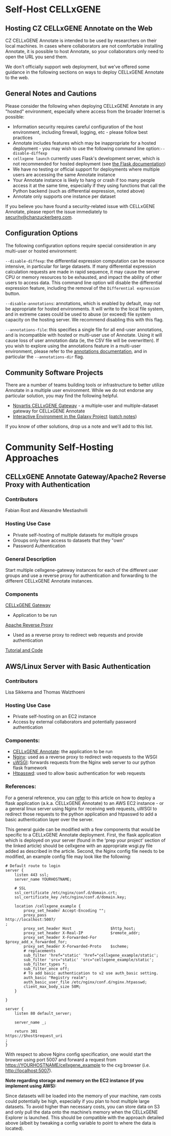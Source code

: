 # Self-Host CELLxGENE

## Hosting CZ CELLxGENE Annotate on the Web

CZ CELLxGENE Annotate is intended to be used by researchers on their local machines. In cases where collaborators are not comfortable installing Annotate, it is possible to host Annotate, so your collaborators only need to open the URL you send them.

We don't officially support web deployment, but we've offered some guidance in the following sections on ways to deploy CELLxGENE Annotate to the web.

## General Notes and Cautions

Please consider the following when deploying CELLxGENE Annotate in any "hosted" environment, especially where access from the broader Internet is possible:

- Information security requires careful configuration of the host environment, including firewall, logging, etc - please follow best practices
- Annotate includes features which may be inappropriate for a hosted deployment - you may wish to use the following command line option:`--disable-diffexp`
- `cellxgene launch` currently uses Flask's development server, which is not recommended for hosted deployment (see [the Flask documentation](https://flask.palletsprojects.com/en/2.1.x/tutorial/deploy/#run-with-a-production-server))
- We have no testing or official support for deployments where multiple users are accessing the same Annotate instance
- Your Annotate instance is likely to hang or crash if too many people access it at the same time, especially if they using functions that call the Python backend (such as differential expression, noted above)
- Annotate only supports one instance per dataset

If you believe you have found a security-related issue with CELLxGENE Annotate, please report the issue immediately to [security@chanzuckerberg.com](mailto:security@chanzuckerberg.com).

## Configuration Options

The following configuration options require special consideration in any multi-user or hosted environment:

`--disable-diffexp`: the differential expression computation can be resource intensive, in particular for large datasets. If many differential expression calculation requests are made in rapid sequence, it may cause the server CPU or memory resources to be exhausted, and impact the ability of other users to access data. This command line option will disable the differential expression feature, including the removal of the `Differential expression` button.

`--disable-annotations`: annotations, which is enabled by default, may not be appropriate for hosted environments. It will write to the local file system, and in extreme cases could be used to abuse (or exceed) file system capacity on the hosting server. We recommend disabling this with this flag.

`--annotations-file`: this specifies a single file for all end-user annotations, and is incompatible with hosted or multi-user use of Annotate. Using it will cause loss of user annotation data (ie, the CSV file will be overwritten). If you wish to explore using the annotations feature in a multi-user environment, please refer to the [annotations documentation](/docs/05__Annotate%20and%20Analyze%20Your%20Data/5_4__Annotating%20Data), and in particular the `--annotations-dir` flag.

## Community Software Projects

There are a number of teams building tools or infrastructure to better utilize Annotate in a multiple user environment. While we do not endorse any particular solution, you may find the following helpful.

- [Novartis CELLxGENE Gateway](https://github.com/Novartis/cellxgene-gateway) - a multiple-user and multiple-dataset gateway for CELLxGENE Annotate
- [Interactive Environment in the Galaxy Project](https://galaxyproject.org/) ([patch notes](https://docs.galaxyproject.org/en/release_19.05/releases/19.05_announce.html))

If you know of other solutions, drop us a note and we'll add to this list.

# Community Self-Hosting Approaches

## CELLxGENE Annotate Gateway/Apache2 Reverse Proxy with Authentication

### Contributors

Fabian Rost and Alexandre Mestiashvili

### Hosting Use Case

- Private self-hosting of multiple datasets for multiple groups
- Groups only have access to datasets that they "own"
- Password Authentication

### General Description

Start multiple cellxgene-gateway instances for each of the different user groups and use a reverse proxy for authentication and forwarding to the different CELLxGENE Annotate instances.

### Components

[CELLxGENE Gateway](https://github.com/Novartis/cellxgene-gateway)

- Application to be run

[Apache Reverse Proxy](https://httpd.apache.org/docs/2.4/howto/reverse_proxy.html)

- Used as a reverse proxy to redirect web requests and provide authentication

[Tutorial and Code](https://github.com/mestia/cellxgene-gateway-proxy-example)

## AWS/Linux Server with Basic Authentication

### Contributors

Lisa Sikkema and Thomas Walzthoeni

### Hosting Use Case

- Private self-hosting on an EC2 instance
- Access by external collaborators and potentially password authentication

### Components:

- [CELLxGENE Annotate](https://github.com/chanzuckerberg/cellxgene): the application to be run
- [Nginx](https://www.nginx.com/): used as a reverse proxy to redirect web requests to the WSGI
- [uWSGI](https://uwsgi-docs.readthedocs.io/en/latest/): forwards requests from the Nginx web server to our python flask framework
- [Htpasswd](https://httpd.apache.org/docs/2.4/programs/htpasswd.html): used to allow basic authentication for web requests

### References:

For a general reference, you can [refer](https://hackersandslackers.com/deploy-flask-uwsgi-nginx/) to this article on how to deploy a flask application \(a.k.a. CELLxGENE Annotate\) to an AWS EC2 instance - or a general linux server using Nginx for receiving web requests, uWSGI to redirect those requests to the python application and htpasswd to add a basic authentication layer over the server.

This general guide can be modified with a few components that would be specific to a CELLxGENE Annotate deployment. First, the flask application which is deployed on your server \(found in the ‘prep your project’ section of the linked article\) should be cellxgene with an appropriate wsgi.py file added as described in the article. Second, the Nginx config file needs to be modified, an example config file may look like the following:

```text
# Default route to login
server {
    listen 443 ssl;
    server_name YOURHOSTNAME;

    # SSL
    ssl_certificate /etc/nginx/conf.d/domain.crt;
    ssl_certificate_key /etc/nginx/conf.d/domain.key;

    location /cellxgene_example {
        proxy_set_header Accept-Encoding "";
        proxy_pass
http://localhost:5007/
;
        proxy_set_header Host                 $http_host;
        proxy_set_header X-Real-IP            $remote_addr;
        proxy_set_header X-Forwarded-For      $proxy_add_x_forwarded_for;
        proxy_set_header X-Forwarded-Proto    $scheme;
        # replacements
        sub_filter 'href="static' 'href="cellxgene_example/static';
        sub_filter 'src="static' 'src="cellxgene_example/static';
        sub_filter_types *;
        sub_filter_once off;
        # To add basic authentication to v2 use auth_basic setting.
        auth_basic "Registry realm";
        auth_basic_user_file /etc/nginx/conf.d/nginx.htpasswd;
        client_max_body_size 50M;
    }

}

server {
    listen 80 default_server;

    server_name _;

    return 301
https://$host$request_uri
;
}
```

With respect to above Nginx config specification, one would start the browser using port 5007 and forward a request from [https://YOURHOSTNAME/cellxgene_example](https://YOURHOSTNAME/cellxgene_example) to the cxg browser (i.e. [http://localhost:5007](http://localhost:5007)).

**Note regarding storage and memory on the EC2 instance \(if you implement using AWS\):**

Since datasets will be loaded into the memory of your machine, ram costs could potentially be high, especially if you plan to host multiple large datasets. To avoid higher than necessary costs, you can store data on S3 and only pull the data onto the machine’s memory when the CELLxGENE Explorer is launched. This should be compatible with the approach detailed above \(albeit by tweaking a config variable to point to where the data is located\).

